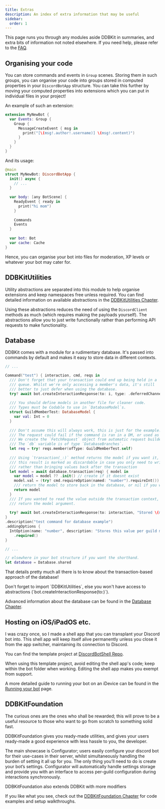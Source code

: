 ```yaml
---
title: Extras
description: An index of extra information that may be useful
sidebar:
  order: 1
---
```


This page runs you through any modules aside DDBKit in summaries, 
and extra bits of information not noted elsewhere. 
If you need help, please refer to the [FAQ](/extras/faq).

## Organising your code
You can store commands and events in `Group` scenes. Storing them in such groups, you can organise your code into groups stored in computed properties in your `DiscordBotApp` structure. You can take this further by moving your computed properties into extensions which you can put in individual files in your project!

An example of such an extension:
```swift
extension MyNewBot {
  var Events: Group {
    Group {
      MessageCreateEvent { msg in
        print("[\(msg!.author!.username)] \(msg!.content)")
      }
    }
  }
}
```
And its usage:
```swift
@main
struct MyNewBot: DiscordBotApp {
  init() async {
    // ...
  }
  
  var body: [any BotScene] {
    ReadyEvent { ready in
      print("hi mom")
    }
    
    Commands
    Events
  }
  
  var bot: Bot
  var cache: Cache
}
```

Hence, you can organise your bot into files for moderation, XP levels or whatever your bot may cater for.
## DDBKitUtilities
Utility abstractions are separated into this module to help organise extensions and keep namespaces free unless required.
You can find detailed information on available abstractions in the [DDBKitUtilities Chapter](/extras/ddbkitutilities).

Using these abstractions reduces the need of using the `DiscordClient` methods as much (which requires making the payloads yourself). 
The abstractions allow you to just write functionally rather than performing API requests to make functionality.

## Database
DDBKit comes with a module for a rudimentary database. It's passed into commands by default and makes it easy to store data in different contexts.

```swift
// ...

Command("test") { interaction, cmd, reqs in
  /// Don't forget that your transaction could end up being held in a
  /// queue. Whilst we're only accessing a member's data, it's still
  /// better to just defer when using the database.
  try? await bot.createInteractionResponse(to: i, type: .deferredChannelMessageWithSource())
  
  /// You should define models in another file for cleaner code.
  /// Types must be Codable to use in `DatabaseModel`s.
  struct GuildMemberTest: DatabaseModel {
    var val: Int = 0
  }
  
  /// Don't assume this will always work, this is just for the example.
  /// The request could fail if the command is ran in a DM, or used as a user-app.
  /// We create the `FetchRequest` object from automatic request builder method on db argument.
  /// The `db` variable is of type `DatabaseBranches`.
  let req = try! reqs.member(ofType: GuildMemberTest.self)
  
  /// Using `transaction(_:)` method returns the model if you want it,
  /// this result is marked as discardable in case you only need to write values
  /// rather than bringing values back after the transaction
  let model = await database.transaction(req) { model in
    var model = model ?? .init() // create if it doesnt exist
    model.val = (try? cmd.requireOption(named: "number").requireInt()) ?? 0
    /// return the model to store back in the database, or nil if you want to delete it
    return model
  }
  /// If you wanted to read the value outside the transaction context, just
  /// return the model argument.
  
  try? await bot.createInteractionResponse(to: interaction, "Stored \(model?.val ?? 0)!")
}
.description("test command for database example")
.addingOptions {
  IntOption(name: "number", description: "Stores this value per guild member.")
    .required()
}

// ...

// elsewhere in your bot structure if you want the shorthand.
let database = Database.shared
```

That details pretty much all there is to know about the transaction-based approach of the database!

<Aside type="note">
Don't forget to import `DDBKitUtilities`, else you won't have access to abstractions (`bot.createInteractionResponse(to:)`).
</Aside>

Advanced information about the database can be found in the [Database Chapter](https://github.com/llsc12/DDBKit/wiki/Extras-%E2%80%90-Database). 

## Hosting on iOS/iPadOS etc.
I was crazy once, so I made a shell app that you can transplant your Discord bot into. This shell app will keep itself alive permanently unless you close it from the app switcher, maintaining its connection to Discord.

You can find the template project at [DiscordBotShell Repo](https://github.com/llsc12/DiscordBotShell).

<Aside type="note">
When using this template project, avoid editing the shell app's code; keep within the bot folder when working. Editing the shell app makes you exempt from support.
</Aside>

A more detailed guide to running your bot on an iDevice can be found in the [Running your bot](/start-here/running-your-bot) page.
## DDBKitFoundation
The curious ones are the ones who shall be rewarded; this will prove to be a useful resource to those who want to go from scratch to something solid fast.

DDBKitFoundation gives you ready-made utilities, and gives your users ready-made a good experience with less hassle to you, the developer.

The main showcase is Configurator; users easily configure your discord bot for their use-cases in their server, whilst simultaneously handling the burden of setting it all up for you. The only thing you’ll need to do is create your bot’s settings. Configurator will automatically handle settings storage and provide you with an interface to access per-guild configuration during interactions synchronously.

DDBKitFoundation also extends DDBKit with more modifiers

If you like what you see, check out the [DDBKitFoundation Chapter](/extras/DDBKitFoundation) for code examples and setup walkthroughs.